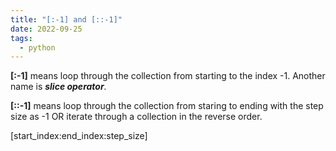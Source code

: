 ```yaml
---
title: "[:-1] and [::-1]"
date: 2022-09-25
tags:
  - python
---
```

**\[:-1]** means loop through the collection from starting to the index -1. Another name is ***slice operator**.*

**\[::-1]** means loop through the collection from staring to ending with the step size as -1 OR iterate through a collection in the reverse order.

\[start_index:end_index:step_size]